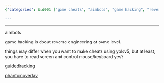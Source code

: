 ```yaml
---
{"categories": &id001 ["game cheats", "aimbots", "game hacking", "reverse engineering", "screen reading", "mouse/keyboard control", "useful resources"], "category": "Reverse Engineering", "date": "2022-12-05 09:17:16", "description": "This article explores the world of game cheats, particularly aimbots and game hacking as a form of reverse engineering. It delves into the process of creating and acquiring these cheats, which often involve reading the screen and controlling mouse/keyboard actions. Additionally, it highlights useful resources such as Guided Hacking and Phantom Overlay for those interested in this field.", "tags": *id001, "title": "make game cheats, buy game cheats, game hacks"}

---
```


------

aimbots

game hacking is about reverse engineering at some level.

things may differ when you want to make cheats using yolov5, but at least, you have to read screen and control mouse/keyboard yes?

[guidedhacking](https://guidedhacking.com/)

[phantomoverlay](https://www.phantomoverlay.io/store/)

